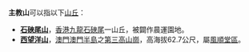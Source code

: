 '''主教山'''可以指以下[[山|山丘]]：

*'''[[石硤尾山|石硤尾山]]'''，[[香港|香港]][[九龍|九龍]][[石硤尾|石硤尾]]一山丘，被闢作晨運園地。
*'''[[西望洋山|西望洋山]]'''，[[澳門|澳門]][[澳門半島|澳門半島]]之[[第三高山崗|第三高山崗]]，高海拔62.7公尺，屬[[風順堂區|風順堂區]]。

{{消歧義|Cat=三字地名消歧义}}